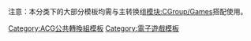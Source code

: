 {{catmore|WikiProject:电子游戏/字词转换#公共转换组|Wikipedia:字詞轉換處理/公共轉換組}}

注意：本分类下的大部分模板均需与主转换组[[模块:CGroup/Games|模块:CGroup/Games]]搭配使用。

[[Category:ACG公共轉換組模板|Category:ACG公共轉換組模板]]
[[Category:電子遊戲模板|Category:電子遊戲模板]]